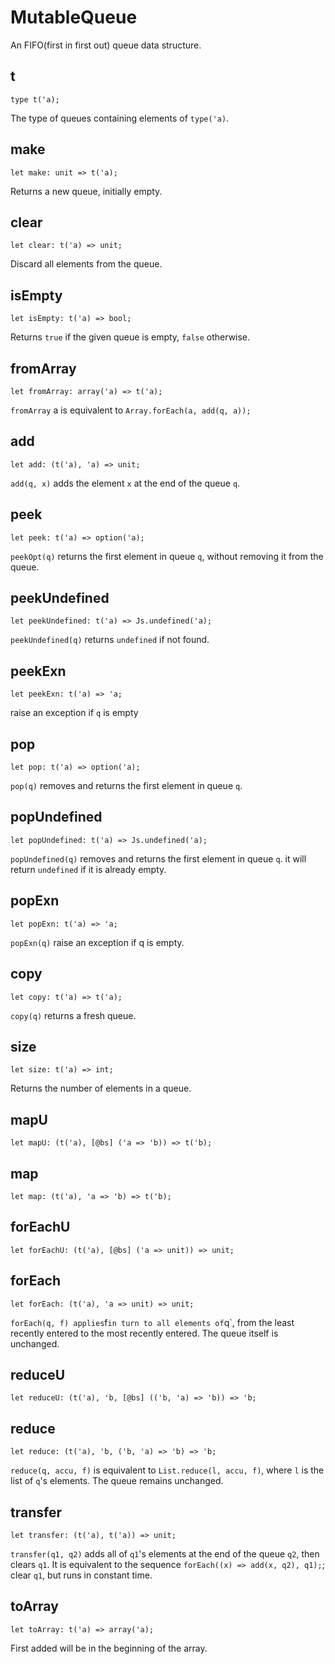
# MutableQueue

An FIFO(first in first out) queue data structure.

## t

```
type t('a);
```

The type of queues containing elements of `type('a)`.

## make

```
let make: unit => t('a);
```

Returns a new queue, initially empty.

## clear

```
let clear: t('a) => unit;
```

Discard all elements from the queue.

## isEmpty

```
let isEmpty: t('a) => bool;
```

Returns `true` if the given queue is empty, `false` otherwise.

## fromArray

```
let fromArray: array('a) => t('a);
```

`fromArray` a is equivalent to `Array.forEach(a, add(q, a));`

## add

```
let add: (t('a), 'a) => unit;
```

`add(q, x)` adds the element `x` at the end of the queue `q`.

## peek

```
let peek: t('a) => option('a);
```

`peekOpt(q)` returns the first element in queue `q`, without removing it from the queue.

## peekUndefined

```
let peekUndefined: t('a) => Js.undefined('a);
```

`peekUndefined(q)` returns `undefined` if not found.

## peekExn

```
let peekExn: t('a) => 'a;
```

raise an exception if `q` is empty

## pop

```
let pop: t('a) => option('a);
```

`pop(q)` removes and returns the first element in queue `q`.

## popUndefined

```
let popUndefined: t('a) => Js.undefined('a);
```

`popUndefined(q)` removes and returns the first element in queue `q`. it will return `undefined` if it is already empty.

## popExn

```
let popExn: t('a) => 'a;
```

`popExn(q)` raise an exception if q is empty.

## copy

```
let copy: t('a) => t('a);
```

`copy(q)` returns a fresh queue.

## size

```
let size: t('a) => int;
```

Returns the number of elements in a queue.

## mapU

```
let mapU: (t('a), [@bs] ('a => 'b)) => t('b);
```

## map

```
let map: (t('a), 'a => 'b) => t('b);
```

## forEachU

```
let forEachU: (t('a), [@bs] ('a => unit)) => unit;
```

## forEach

```
let forEach: (t('a), 'a => unit) => unit;
```

`forEach(q, f) applies`f`in turn to all elements of`q`, from the least recently entered to the most recently entered. The queue itself is unchanged.

## reduceU

```
let reduceU: (t('a), 'b, [@bs] (('b, 'a) => 'b)) => 'b;
```

## reduce

```
let reduce: (t('a), 'b, ('b, 'a) => 'b) => 'b;
```

`reduce(q, accu, f)` is equivalent to `List.reduce(l, accu, f)`, where `l` is the list of `q`'s elements. The queue remains unchanged.

## transfer

```
let transfer: (t('a), t('a)) => unit;
```

`transfer(q1, q2)` adds all of `q1`'s elements at the end of the queue `q2`, then clears `q1`. It is equivalent to the sequence `forEach((x) => add(x, q2), q1);`; clear `q1`, but runs in constant time.

## toArray

```
let toArray: t('a) => array('a);
```

First added will be in the beginning of the array.
